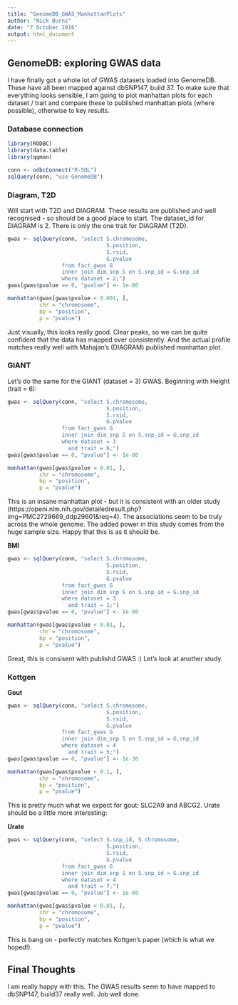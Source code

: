 ```yaml
---
title: "GenomeDB_GWAS_ManhattanPlots"
author: "Nick Burns"
date: "7 October 2016"
output: html_document
---
```


## GenomeDB: exploring GWAS data  

I have finally got a whole lot of GWAS datasets loaded into GenomeDB. These have all been mapped against dbSNP147, build 37. To make sure that everything looks sensible, I am going to plot manhattan plots for each dataset / trait and compare these to published manhattan plots (where possible), otherwise to key results.

### Database connection

```r
library(RODBC)
library(data.table)
library(qqman)

conn <- odbcConnect("R-SQL")
sqlQuery(conn, "use GenomeDB")
```


### Diagram, T2D  

Will start with T2D and DIAGRAM. These results are published and well recognised - so should be a good place to start. The dataset_id for DIAGRAM is 2. There is only the one trait for DIAGRAM (T2D).    

```r
gwas <- sqlQuery(conn, "select S.chromosome,
                               S.position,
                               S.rsid,
                               G.pvalue
                 from fact_gwas G 
                 inner join dim_snp S on S.snp_id = G.snp_id
                 where dataset = 2;")
gwas[gwas$pvalue == 0, "pvalue"] <- 1e-80

manhattan(gwas[gwas$pvalue < 0.001, ], 
          chr = "chromosome",
          bp = "position",
          p = "pvalue")
```

Just visually, this looks really good. Clear peaks, so we can be quite confident that the data has mapped over consistently. And the actual profile matches really well with Mahajan's (DIAGRAM) published manhattan plot.

### GIANT  

Let's do the same for the GIANT (dataset = 3) GWAS. Beginning with Height (trait = 6):

```r
gwas <- sqlQuery(conn, "select S.chromosome,
                               S.position,
                               S.rsid,
                               G.pvalue
                 from fact_gwas G 
                 inner join dim_snp S on S.snp_id = G.snp_id
                 where dataset = 3
                   and trait = 6;")
gwas[gwas$pvalue == 0, "pvalue"] <- 1e-80

manhattan(gwas[gwas$pvalue < 0.01, ], 
          chr = "chromosome",
          bp = "position",
          p = "pvalue")
```

This is an insane manhattan plot - but it is consistent with an older study (https://openi.nlm.nih.gov/detailedresult.php?img=PMC2729669_ddp29601&req=4). The associations seem to be truly across the whole genome. The added power in this study comes from the huge sample size. Happy that this is as it should be.

**BMI**  

```r
gwas <- sqlQuery(conn, "select S.chromosome,
                               S.position,
                               S.rsid,
                               G.pvalue
                 from fact_gwas G 
                 inner join dim_snp S on S.snp_id = G.snp_id
                 where dataset = 3
                   and trait = 1;")
gwas[gwas$pvalue == 0, "pvalue"] <- 1e-80

manhattan(gwas[gwas$pvalue < 0.01, ], 
          chr = "chromosome",
          bp = "position",
          p = "pvalue")
```

Great, this is consisent with publishd GWAS :) Let's look at another study.

### Kottgen  

**Gout** 

```r
gwas <- sqlQuery(conn, "select S.chromosome,
                               S.position,
                               S.rsid,
                               G.pvalue
                 from fact_gwas G 
                 inner join dim_snp S on S.snp_id = G.snp_id
                 where dataset = 4
                   and trait = 5;")
gwas[gwas$pvalue == 0, "pvalue"] <- 1e-30

manhattan(gwas[gwas$pvalue < 0.1, ], 
          chr = "chromosome",
          bp = "position",
          p = "pvalue")
```

This is pretty much what we expect for gout: SLC2A9 and ABCG2. Urate should be a little more interesting:

**Urate**  

```r
gwas <- sqlQuery(conn, "select S.snp_id, S.chromosome,
                               S.position,
                               S.rsid,
                               G.pvalue
                 from fact_gwas G 
                 inner join dim_snp S on S.snp_id = G.snp_id
                 where dataset = 4
                   and trait = 7;")
gwas[gwas$pvalue == 0, "pvalue"] <- 1e-80

manhattan(gwas[gwas$pvalue < 0.01, ], 
          chr = "chromosome",
          bp = "position",
          p = "pvalue")
```

This is bang on - perfectly matches Kottgen's paper (which is what we hoped!).

## Final Thoughts  

I am really happy with this. The GWAS results seem to have mapped to dbSNP147, build37 really well. Job well done.
